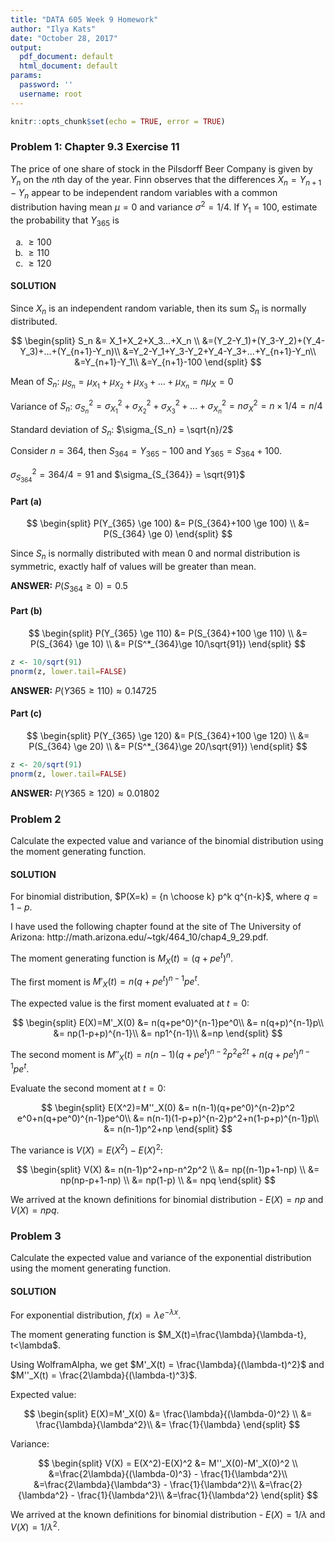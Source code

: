 ```yaml
---
title: "DATA 605 Week 9 Homework"
author: "Ilya Kats"
date: "October 28, 2017"
output:
  pdf_document: default
  html_document: default
params:
  password: ''
  username: root
---
```


```r
knitr::opts_chunk$set(echo = TRUE, error = TRUE)
```

### Problem 1: Chapter 9.3 Exercise 11

The price of one share of stock in the Pilsdorff Beer Company is given by $Y_n$ on the $n$th day of the year. Finn observes that
the differences $X_n = Y_{n+1} - Y_n$ appear to be independent random variables
with a common distribution having mean $\mu = 0$ and variance $\sigma^2 = 1/4$. If
$Y_1 = 100$, estimate the probability that $Y_{365}$ is

a. $\ge 100$
b. $\ge 110$
c. $\ge 120$

#### SOLUTION

Since $X_n$ is an independent random variable, then its sum $S_n$ is normally distributed. 

$$
\begin{split}
S_n &= X_1+X_2+X_3...+X_n \\
&=(Y_2-Y_1)+(Y_3-Y_2)+(Y_4-Y_3)+...+(Y_{n+1}-Y_n)\\
&=Y_2-Y_1+Y_3-Y_2+Y_4-Y_3+...+Y_{n+1}-Y_n\\
&=Y_{n+1}-Y_1\\
&=Y_{n+1}-100
\end{split}
$$

Mean of $S_n$: $\mu_{S_n} = \mu_{X_1}+\mu_{X_2}+\mu_{X_3}+...+\mu_{X_n} = n\mu_X = 0$

Variance of $S_n$: $\sigma^2_{S_n} = \sigma^2_{X_1}+\sigma^2_{X_2}+\sigma^2_{X_3}+...+\sigma^2_{X_n} = n\sigma^2_X = n \times 1/4 = n/4$

Standard deviation of $S_n$: $\sigma_{S_n} = \sqrt{n}/2$

Consider $n=364$, then $S_{364} = Y_{365} -100$ and $Y_{365} = S_{364}+100$.

$\sigma^2_{S_{364}} = 364/4 = 91$ and $\sigma_{S_{364}} = \sqrt{91}$

#### Part (a)

$$
\begin{split}
P(Y_{365} \ge 100) &= P(S_{364}+100 \ge 100) \\
&= P(S_{364} \ge 0)
\end{split}
$$

Since $S_n$ is normally distributed with mean $0$ and normal distribution is symmetric, exactly half of values will be greater than mean. 

**ANSWER:** $P(S_{364}\ge 0) =0.5$

#### Part (b)

$$
\begin{split}
P(Y_{365} \ge 110) &= P(S_{364}+100 \ge 110) \\
&= P(S_{364} \ge 10) \\
&= P(S^*_{364}\ge 10/\sqrt{91})
\end{split}
$$

```r
z <- 10/sqrt(91)
pnorm(z, lower.tail=FALSE)
```

**ANSWER:** $P(Y{365} \ge 110) \approx 0.14725$

#### Part (c)

$$
\begin{split}
P(Y_{365} \ge 120) &= P(S_{364}+100 \ge 120) \\
&= P(S_{364} \ge 20) \\
&= P(S^*_{364}\ge 20/\sqrt{91})
\end{split}
$$

```r
z <- 20/sqrt(91)
pnorm(z, lower.tail=FALSE)
```

**ANSWER:** $P(Y{365} \ge 120) \approx 0.01802$

### Problem 2

Calculate the expected value and variance of the binomial distribution using the moment generating function.

#### SOLUTION

For binomial distribution, $P(X=k) = {n \choose k} p^k q^{n-k}$, where $q=1-p$.

I have used the following chapter found at the site of The University of Arizona: http://math.arizona.edu/~tgk/464_10/chap4_9_29.pdf.

The moment generating function is $M_X(t)=(q+pe^t)^n$.

The first moment is $M'_X(t) = n(q+pe^t)^{n-1}pe^t$.

The expected value is the first moment evaluated at $t=0$:

$$
\begin{split}
E(X)=M'_X(0) &= n(q+pe^0)^{n-1}pe^0\\
&= n(q+p)^{n-1}p\\
&= np(1-p+p)^{n-1}\\
&= np1^{n-1}\\
&=np
\end{split}
$$

The second moment is $M''_X(t) = n(n-1)(q+pe^t)^{n-2}p^2 e^{2t}+n(q+pe^t)^{n-1}pe^t$.

Evaluate the second moment at $t=0$:

$$
\begin{split}
E(X^2)=M''_X(0) &= n(n-1)(q+pe^0)^{n-2}p^2 e^0+n(q+pe^0)^{n-1}pe^0\\
&= n(n-1)(1-p+p)^{n-2}p^2+n(1-p+p)^{n-1}p\\
&= n(n-1)p^2+np
\end{split}
$$

The variance is $V(X)=E(X^2)-E(X)^2$:

$$
\begin{split}
V(X) &= n(n-1)p^2+np-n^2p^2 \\
&= np((n-1)p+1-np) \\
&= np(np-p+1-np) \\
&= np(1-p) \\
&= npq
\end{split}
$$

We arrived at the known definitions for binomial distribution - $E(X)=np$ and $V(X)=npq$.

### Problem 3

Calculate the expected value and variance of the exponential distribution using the moment generating function.

#### SOLUTION

For exponential distribution, $f(x)=\lambda e^{-\lambda x}$.

The moment generating function is $M_X(t)=\frac{\lambda}{\lambda-t}, t<\lambda$.

Using WolframAlpha, we get $M'_X(t) = \frac{\lambda}{(\lambda-t)^2}$ and $M''_X(t) = \frac{2\lambda}{(\lambda-t)^3}$.

Expected value:

$$
\begin{split}
E(X)=M'_X(0) &= \frac{\lambda}{(\lambda-0)^2} \\
&= \frac{\lambda}{\lambda^2}\\
&= \frac{1}{\lambda}
\end{split}
$$

Variance:

$$
\begin{split}
V(X) = E(X^2)-E(X)^2 &= M''_X(0)-M'_X(0)^2 \\
&=\frac{2\lambda}{(\lambda-0)^3} - \frac{1}{\lambda^2}\\
&=\frac{2\lambda}{\lambda^3} - \frac{1}{\lambda^2}\\
&=\frac{2}{\lambda^2} - \frac{1}{\lambda^2}\\
&=\frac{1}{\lambda^2}
\end{split}
$$

We arrived at the known definitions for binomial distribution - $E(X)=1/\lambda$ and $V(X)=1/\lambda^2$.

